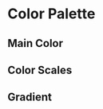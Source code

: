 
<Meta title="Foundation/Colors" />

# Color Palette

## Main Color

<ColorPalette>
  <ColorItem title="primary" subtitle="Main Brand Color" colors={{ 500: "#5865f2" }} />
  <ColorItem title="secondary" subtitle="Sub Brand Color" colors={{ 500: "#ff4cd2" }} />
</ColorPalette>

## Color Scales

<ColorPalette>
  <ColorItem
    title="gray"
    subtitle="Some of the greys"
    colors={{
      50: "#f9fafb",
      100: "#f3f4f6",
      200: "#e5e7eb",
      300: "#d1d5dc",
      400: "#9CA3AF",
      500: "#6a7282",
      600: "#4a5565",
      700: "#364153",
      800: "#1e2939",
    }}
  />
  <ColorItem
    title="purple"
    subtitle="Main Brand Color"
    colors={{
      50: "#dee0fc",
      100: "#c3c8fa",
      200: "#a8aff8",
      300: "#8d96f6",
      400: "#737ef4",
      500: "#5865f2",
      600: "#4d59d5",
      700: "#434db8",
      800: "#38419b",
      900: "#2e357e",
      950: "#232861",
    }}
  />
  <ColorItem
    title="pink"
    subtitle="Sub Brand Color"
    colors={{
      50: "#ffdbf6",
      100: "#ffbfef",
      200: "#ffa2e8",
      300: "#ff85e0",
      400: "#ff69d9",
      500: "#ff4cd2",
      600: "#e043b9",
      700: "#c23aa0",
      800: "#a33186",
      900: "#85286d",
      950: "#661e54",
    }}
  />
</ColorPalette>

## Gradient

<ColorPalette>
  <ColorItem
    title="gradient-100"
    subtitle="light gradient"
    colors={{
      Gradient: "linear-gradient(90deg,#DEE0FC,#FFDBF6)",
    }}
  />
  <ColorItem
    title="gradient-300"
    subtitle="brand gradient"
    colors={{
      Gradient: "linear-gradient(90deg,#8D96F6,#FF85E0)",
    }}
  />
  <ColorItem
    title="gradient-500"
    subtitle="dark gradient"
    colors={{
      Gradient: "linear-gradient(90deg,#5865F2,#FF4CD2)",
    }}
  />
</ColorPalette>
